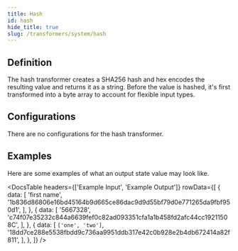 ```yaml
---
title: Hash
id: hash
hide_title: true
slug: /transformers/system/hash
---
```




<TransformerPageHeader
  title="Hash"
  type="string"
  apiRef="https://github.com/nucleuscloud/neosync/blob/main/worker/internal/benthos/transformers/activities.go"
/>

## Definition

The hash transformer creates a SHA256 hash and hex encodes the resulting value and returns it as a string. Before the value is hashed, it's first transformed into a byte array to account for flexible input types.

## Configurations

There are no configurations for the hash transformer.

## Examples

Here are some examples of what an output state value may look like.

<DocsTable
  headers={['Example Input', 'Example Output']}
  rowData={[
    {
      data: [
        'first name',
        '1b836d86806e16bd45164b9d665ce86dac9d9d55bf79d0e771265da9fbf950d1',
      ],
    },
    {
      data: [
        '5667328',
        'c74f07e35232c844a6639fef0c82ad093351cfa1a1b458fd2afc44cc19211508C',
      ],
    },
    {
      data: [
        `['one', 'two']`,
        '18dd7ce288e5538fbdd9c736aa9951ddb317e42c0b928e2b4db672414a82f811',
      ],
    },
  ]}
/>
